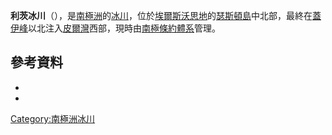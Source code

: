 {{coord|72|7|S|99|4|W|source:GNIS|display=title}}

'''利茨冰川'''（{{lang-en|Litz Glacier}}），是[[南極洲|南極洲]]的[[冰川|冰川]]，位於[[埃爾斯沃思地|埃爾斯沃思地]]的[[瑟斯頓島|瑟斯頓島]]中北部，最終在[[蓋伊峰|蓋伊峰]]以北注入[[皮爾灣|皮爾灣]]西部，現時由[[南極條約體系|南極條約體系]]管理。

==參考資料==
*{{cite gnis | type = antarid | id = 18569| name = Litz Glacier | accessdate = 2013-06-25}}
*{{usgs-gazetteer|id=18569}}

{{Antarctica-geo-stub}}
[[Category:南極洲冰川|Category:南極洲冰川]]